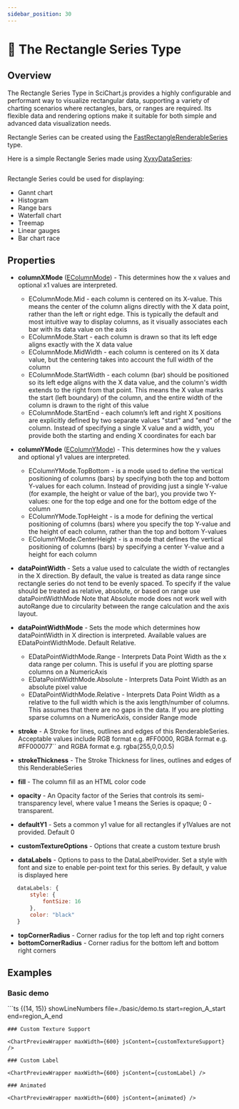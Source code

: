 ```yaml
---
sidebar_position: 30
---
```



# 🔄 The Rectangle Series Type

## Overview

The Rectangle Series Type in SciChart.js provides a highly configurable and performant way to visualize rectangular data, supporting a variety of charting scenarios where rectangles, bars, or ranges are required. Its flexible data and rendering options make it suitable for both simple and advanced data visualization needs.

Rectangle Series can be created using the [FastRectangleRenderableSeries](https://www.scichart.com/documentation/js/v4/typedoc/classes/fastrectanglerenderableseries.html) type.

Here is a simple Rectangle Series made using [XyxyDataSeries](https://www.scichart.com/documentation/js/v4/typedoc/classes/xyxydataseries.html):

```ts {14,15} showLineNumbers file=./basic/demo.ts start=region_A_start end=region_A_end

```

Rectangle Series could be used for displaying:

- Gannt chart
- Histogram
- Range bars
- Waterfall chart
- Treemap
- Linear gauges
- Bar chart race


## Properties

- **columnXMode** ([EColumnMode](https://www.scichart.com/documentation/js/v4/typedoc/enums/ecolumnmode.html)) - This determines how the x values and optional x1 values are interpreted.

    - EColumnMode.Mid - each column is centered on its X-value. This means the center of the column aligns directly with the X data point, rather than the left or right edge. This is typically the default and most intuitive way to display columns, as it visually associates each bar with its data value on the axis
    - EColumnMode.Start - each column is drawn so that its left edge aligns exactly with the X data value
    - EColumnMode.MidWidth - each column is centered on its X data value, but the centering takes into account the full width of the column
    - EColumnMode.StartWidth - each column (bar) should be positioned so its left edge aligns with the X data value, and the column's width extends to the right from that point. This means the X value marks the start (left boundary) of the column, and the entire width of the column is drawn to the right of this value
    - EColumnMode.StartEnd - each column’s left and right X positions are explicitly defined by two separate values "start" and "end" of the column. Instead of specifying a single X value and a width, you provide both the starting and ending X coordinates for each bar

- **columnYMode** ([EColumnYMode](https://www.scichart.com/documentation/js/v4/typedoc/enums/ecolumnymode.html)) - This determines how the y values and optional y1 values are interpreted.

    - EColumnYMode.TopBottom - is a mode used to define the vertical positioning of columns (bars) by specifying both the top and bottom Y-values for each column. Instead of providing just a single Y-value (for example, the height or value of the bar), you provide two Y-values: one for the top edge and one for the bottom edge of the column
    - EColumnYMode.TopHeight - is a mode for defining the vertical positioning of columns (bars) where you specify the top Y-value and the height of each column, rather than the top and bottom Y-values
    - EColumnYMode.CenterHeight - is a mode that defines the vertical positioning of columns (bars) by specifying a center Y-value and a height for each column

- **dataPointWidth** - Sets a value used to calculate the width of rectangles in the X direction. By default, the value is treated as data range since rectangle series do not tend to be evenly spaced. To specify if the value should be treated as relative, absolute, or based on range use dataPointWidthMode Note that Absolute mode does not work well with autoRange due to circularity between the range calculation and the axis layout.

- **dataPointWidthMode** - Sets the mode which determines how dataPointWidth in X direction is interpreted. Available values are EDataPointWidthMode. Default Relative.

    - EDataPointWidthMode.Range - Interprets Data Point Width as the x data range per column. This is useful if you are plotting sparse columns on a NumericAxis
    - EDataPointWidthMode.Absolute - Interprets Data Point Width as an absolute pixel value
    - EDataPointWidthMode.Relative - Interprets Data Point Width as a relative to the full width which is the axis length/number of columns. This assumes that there are no gaps in the data. If you are plotting sparse columns on a NumericAxis, consider Range mode

- **stroke** - A Stroke for lines, outlines and edges of this RenderableSeries. Acceptable values include RGB format e.g. #FF0000, RGBA format e.g. #FF000077`` and RGBA format e.g. rgba(255,0,0,0.5)
- **strokeThickness** - The Stroke Thickness for lines, outlines and edges of this RenderableSeries
- **fill** - The column fill as an HTML color code
- **opacity** - An Opacity factor of the Series that controls its semi-transparency level, where value 1 means the Series is opaque; 0 - transparent.
- **defaultY1** - Sets a common y1 value for all rectangles if y1Values are not provided. Default 0
- **customTextureOptions** - Options that create a custom texture brush
- **dataLabels** - Options to pass to the DataLabelProvider. Set a style with font and size to enable per-point text for this series. By default, y value is displayed here

```javascript
   dataLabels: {
       style: {
           fontSize: 16
       },
       color: "black"
   }
```

- **topCornerRadius** - Corner radius for the top left and top right corners
- **bottomCornerRadius** - Corner radius for the bottom left and bottom right corners

## Examples

### Basic demo

<ChartPreviewWrapper maxWidth={600} jsContent={basicDemo} />
```ts {(14, 15)} showLineNumbers file=./basic/demo.ts start=region_A_start end=region_A_end

```
### Custom Texture Support

<ChartPreviewWrapper maxWidth={600} jsContent={customTextureSupport} />

### Custom Label

<ChartPreviewWrapper maxWidth={600} jsContent={customLabel} />

### Animated

<ChartPreviewWrapper maxWidth={600} jsContent={animated} />

